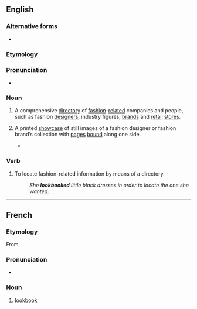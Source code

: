 {{also|look book}}
==English==

===Alternative forms===
* {{l|en|look book}}

===Etymology===
{{compound|en|look|book}}

===Pronunciation===
* {{IPA|en|/ˈlʊkbʊk/}}

===Noun===
{{en-noun}}

# {{lb|en|fashion|colloquial}} A comprehensive [[directory]] of [[fashion]]-[[related]] companies and people, such as fashion [[designer]]s, industry figures, [[brands]] and [[retail]] [[stores]].
# {{lb|en|fashion|colloquial}} A printed [[showcase]] of still images of a fashion designer or fashion brand’s collection with [[pages]] [[bound]] along one side.
#* {{quote-journal|en|date=June 11, 2009|author=Eric Wilson|title=Why Round Sunglasses? A Style Investigation|work=New York Times|url=http://www.nytimes.com/2009/06/11/fashion/11SUNGLASSES.html
|passage=A new line called Suno replicated the staging of Mr. Sidibé’s photographs for its '''lookbook''', right down to the checkerboard marble floor.}}

===Verb===
{{en-verb}}

# {{lb|en|fashion|colloquial}} To locate fashion-related information by means of a directory.
#: ''She '''lookbooked''' little black dresses in order to locate the one she wanted.''

----

==French==

===Etymology===
From {{etyl|en|fr}}

===Pronunciation===
* {{fr-IPA|loukbouk}}

===Noun===
{{fr-noun|m}}

# [[#English|lookbook]]